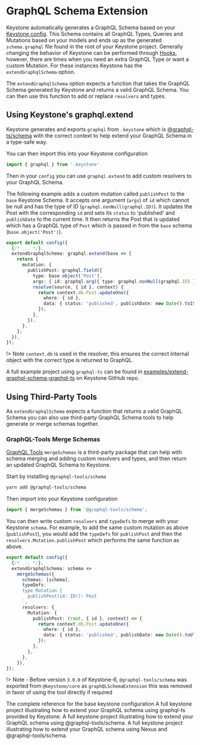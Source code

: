 
# GraphQL Schema Extension

Keystone automatically generates a GraphQL Schema based on your [Keystone config](../apis/config). This Schema contains all GraphQL Types, Queries and Mutations based on your models and ends up as the generated `schema.graphql` file found in the root of your Keystone project.
Generally changing the behavior of Keystone can be performed through [Hooks](../apis/hooks), however, there are times when you need an extra GraphQL Type or want a custom Mutation. For these instances Keystone has the `extendGraphqlSchema` option.

The `extendGraphqlSchema` option expects a function that takes the GraphQL Schema generated by Keystone and returns a valid GraphQL Schema. You can then use this function to add or replace `resolvers` and types.

## Using Keystone's graphql.extend

Keystone generates and exports `graphql` from `.keystone` which is [@graphql-ts/schema](https://docsmill.dev/npm/@graphql-ts/schema) with the correct context to help extend your GraphQL Schema in a type-safe way.

You can then import this into your Keystone configuration

```ts
import { graphql } from '.keystone'
```

Then in your `config` you can use `graphql.extend` to add custom resolvers to your GraphQL Schema.

The following example adds a custom mutation called `publishPost` to the `base` Keystone Schema. It accepts one argument (`args`) of `id` which cannot be null and has the type of ID (`graphql.nonNull(graphql.ID)`). It updates the Post with the corresponding `id` and sets its `status` to 'published' and `publishDate` to the current time.
It then returns the Post that is updated which has a GraphQL type of `Post` which is passed in from the `base` schema (`base.object('Post')`).

```ts
export default config({
  {/* ... */},
  extendGraphqlSchema: graphql.extend(base => {
    return {
      mutation: {
        publishPost: graphql.field({
          type: base.object('Post'),
          args: { id: graphql.arg({ type: graphql.nonNull(graphql.ID) }) },
          resolve(source, { id }, context) {
            return context.db.Post.updateOne({
              where: { id },
              data: { status: 'published', publishDate: new Date().toISOString() },
            });
          },
        }),
      },
    };
  }),
});
```

!> Note `context.db` is used in the resolver, this ensures the correct Internal object with the correct type is returned to GraphQL.

A full example project using `graphql-ts` can be found in [examples/extend-graphql-schema-graphql-ts](https://github.com/keystonejs/keystone/tree/main/examples/extend-graphql-schema-graphql-ts) on Keystone GitHub repo.

## Using Third-Party Tools

As `extendGraphqlSchema` expects a function that returns a valid GraphQL Schema you can also use third-party GraphQL Schema tools to help generate or merge schemas together.

### GraphQL-Tools Merge Schemas

[GraphQL Tools](https://www.graphql-tools.com/) `mergeSchemas` is a third-party package that can help with schema merging and adding custom resolvers and types, and then return an updated GraphQL Schema to Keystone.

Start by installing `@graphql-tools/schema`

```bash
yarn add @graphql-tools/schema
```

Then import into your Keystone configuration

```ts
import { mergeSchemas } from '@graphql-tools/schema';
```

You can then write custom `resolvers` and `typeDefs` to merge with your Keystone `schema`. For example, to add the same custom mutation as above (`publishPost`), you would add the `typeDefs` for `publishPost` and then the `resolvers.Mutation.publishPost`
which performs the same function as above.

```ts
export default config({
  {/* ... */},
  extendGraphqlSchema: schema =>
    mergeSchemas({
      schemas: [schema],
      typeDefs: `
      type Mutation {
        publishPost(id: ID!): Post
      `,
      resolvers: {
        Mutation: {
          publishPost: (root, { id }, context) => {
            return context.db.Post.updateOne({
              where: { id },
              data: { status: 'published', publishDate: new Date().toUTCString() },
            });
          },
        },
      },
    }),
});
```

!> Note - Before version `3.0.0` of Keystone-6, `@graphql-tools/schema` was exported from `@keystone/core` as `graphQLSchemaExtension` this was removed in favor of using the tool directly if required

<RelatedContent>
  <Well heading="Config API Reference" href="/docs/apis/config">
  The complete reference for the base keystone configuration
  </Well>
  <Well heading="Example Project: Extend GraphQL Schema with graphql-ts" href="https://github.com/keystonejs/keystone/tree/main/examples/extend-graphql-schema-graphql-ts">
    A full keystone project illustrating how to extend your GraphQL schema using graphql-ts provided by Keystone.
  </Well>
  <Well heading="Example Project: Extend GraphQL Schema with GraphQL-Tools" href="https://github.com/keystonejs/keystone/tree/main/examples/extend-graphql-schema-graphql-tools">
    A full keystone project illustrating how to extend your GraphQL schema using @graphql-tools/schema.
  </Well>
  <Well heading="Example Project: Extend GraphQL Schema with Nexus" href="https://github.com/keystonejs/keystone/tree/main/examples/extend-graphql-schema-nexus">
    A full keystone project illustrating how to extend your GraphQL schema using Nexus and @graphql-tools/schema.
  </Well>
</RelatedContent>


